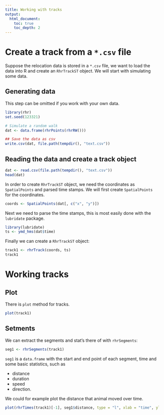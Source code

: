 ```yaml
---
title: Working with tracks
output: 
  html_document:
    toc: true
    toc_depth: 2
---
```



# Create a track from a `*.csv` file

Suppose the relocation data is stored in a `*.csv` file, we want to load the data into R and create an `RhrTrackST` object. We will start with simulating some data.

## Generating data

This step can be omitted if you work with your own data.

```r
library(rhr)
set.seed(123321)

# Simulate a random walk
dat <- data.frame(rhrPoints(rhrRW()))

## Save the data as csv
write.csv(dat, file.path(tempdir(), "text.csv"))
```

## Reading the data and create a track object


```r
dat <- read.csv(file.path(tempdir(), "text.csv"))
head(dat)
```

In order to create `RhrTrackST` object, we need the coordinates as `SpatialPoints` and parsed time stamps. We will first create `SpatialPoints` for the coordinates.

```r
coords <- SpatialPoints(dat[, c("x", "y")])
```

Next we need to parse the time stamps, this is most easily done with the `lubridate` package.

```r
library(lubridate)
ts <- ymd_hms(dat$time)
```

Finally we can create a `RhrTrackST` object:

```r
track1 <- rhrTrack(coords, ts)
track1
```

# Working tracks

## Plot

There is `plot` method for tracks.

```r
plot(track1)
```

## Setments

We can extract the segments and stat's there of with `rhrSegments`:

```r
seg1 <- rhrSegments(track1)
```

`seg1` is a `data.frame` with the start and end point of each segment, time and some basic statistics, such as 

- distance
- duration
- speed 
- direction.

We could for example plot the distance that animal moved over time. 

```r
plot(rhrTimes(track1)[-1], seg1$distance, type = "l", xlab = "time", ylab = "movement distance")
```







